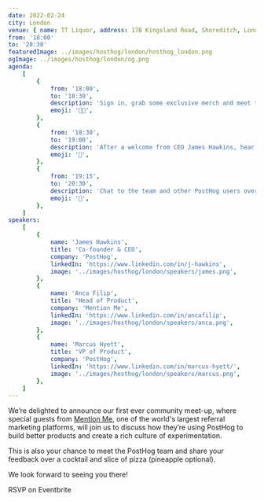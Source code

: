 ```yaml
---
date: 2022-02-24
city: London
venue: { name: TT Liquor, address: 17B Kingsland Road, Shoreditch, London }
from: '18:00'
to: '20:30'
featuredImage: ../images/hosthog/london/hosthog_london.png
ogImage: ../images/hosthog/london/og.png
agenda:
    [
        {
            from: '18:00',
            to: '18:30',
            description: 'Sign in, grab some exclusive merch and meet the PostHog team over a drink in the Cellar Bar.',
            emoji: '👋🏼',
        },
        {
            from: '18:30',
            to: '19:00',
            description: 'After a welcome from CEO James Hawkins, hear how Mention Me uses PostHog to build better products in a fireside chat with Head of Product Anca Filip, hosted by PostHog’s Marcus Hyett.',
            emoji: '💬',
        },
        {
            from: '19:15',
            to: '20:30',
            description: 'Chat to the team and other PostHog users over cocktails and pizza. We’d love to hear your ideas and feedback!',
            emoji: '🍺',
        },
    ]
speakers:
    [
        {
            name: 'James Hawkins',
            title: 'Co-founder & CEO',
            company: 'PostHog',
            linkedIn: 'https://www.linkedin.com/in/j-hawkins',
            image: '../images/hosthog/london/speakers/james.png',
        },
        {
            name: 'Anca Filip',
            title: 'Head of Product',
            company: 'Mention Me',
            linkedIn: 'https://www.linkedin.com/in/ancafilip',
            image: '../images/hosthog/london/speakers/anca.png',
        },
        {
            name: 'Marcus Hyett',
            title: 'VP of Product',
            company: 'PostHog',
            linkedIn: 'https://www.linkedin.com/in/marcus-hyett/',
            image: '../images/hosthog/london/speakers/marcus.png',
        },
    ]
---
```


<Title>
    Join us for our first community meetup <span className="text-red">in London</span>
</Title>

<Section className="border-b border-dashed border-gray-accent-light pb-4" style={{marginBottom: 0}} divider={false} cols={2}>

<div>

We’re delighted to announce our first ever community meet-up, where special guests from [Mention Me](https://www.mention-me.com/), one of the world's largest referral marketing platforms, will join us to discuss how they’re using PostHog to build better products and create a rich culture of experimentation.

This is also your chance to meet the PostHog team and share your feedback over a cocktail and slice of pizza (pineapple optional).

We look forward to seeing you there!

<CallToAction to="https://www.eventbrite.com/e/hosthog-london-2022-tickets-259372428917">
    RSVP on Eventbrite
</CallToAction>

<Disclaimer />

<WhereWhen />

</div>

<FeaturedImage />

</Section>

<Section divider={false}>
    <Section style={{ margin: 0 }} divider={false} cols={2}>
        <Agenda />
        <Speakers />
    </Section>
</Section>
